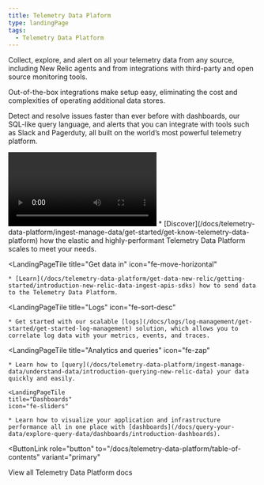 ```yaml
---
title: Telemetry Data Plaform
type: landingPage
tags:
  - Telemetry Data Platform
---
```


<LandingPageHero>
  <HeroContent>
Collect, explore, and alert on all your telemetry data from any source, including New Relic agents and from integrations with third-party and open source monitoring tools.

Out-of-the-box integrations make setup easy, eliminating the cost and complexities of operating additional data stores. 

Detect and resolve issues faster than ever before with dashboards, our SQL-like query language, and alerts that you can integrate with tools such as Slack and Pagerduty, all built on the world’s most powerful telemetry platform.
 
  </HeroContent>

  <Video id="A1JWmr4ieVE" type="youtube" />

  <figcaption>
		New Relic Telemetry Data Platform
  </figcaption>
</LandingPageHero>

<LandingPageTileGrid>
  <LandingPageTile
    title="Telemetry Data Platform overview"
    icon="fe-check-square"
  >
    * [Discover](/docs/telemetry-data-platform/ingest-manage-data/get-started/get-know-telemetry-data-platform) how the elastic and highly-performant Telemetry Data Platform scales to meet your needs. 
  </LandingPageTile>
  
  <LandingPageTile
    title="Get data in"
    icon="fe-move-horizontal"
  >
    * [Learn](/docs/telemetry-data-platform/get-data-new-relic/getting-started/introduction-new-relic-data-ingest-apis-sdks) how to send data to the Telemetry Data Platform. 
  </LandingPageTile>

  <LandingPageTile
    title="Logs"
    icon="fe-sort-desc"
  >
    * Get started with our scalable [logs](/docs/logs/log-management/get-started/get-started-log-management) solution, which allows you to correlate log data with your metrics, events, and traces.
  </LandingPageTile>

  <LandingPageTile
    title="Analytics and queries"
    icon="fe-zap"
  >
    * Learn how to [query](/docs/telemetry-data-platform/ingest-manage-data/understand-data/introduction-querying-new-relic-data) your data quickly and easily.  
  </LandingPageTile>

    <LandingPageTile
    title="Dashboards"
    icon="fe-sliders"
  >
    * Learn how to visualize your application and infrastructure performance all in one place with [dashboards](/docs/query-your-data/explore-query-data/dashboards/introduction-dashboards). 
  </LandingPageTile>
</LandingPageTileGrid>

<ButtonLink
  role="button"
  to="/docs/telemetry-data-platform/table-of-contents"
  variant="primary"
>
  View all Telemetry Data Platform docs
</ButtonLink>
